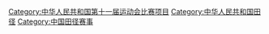{{Catmore}}
[[Category:中华人民共和国第十一届运动会比赛项目|Category:中华人民共和国第十一届运动会比赛项目]]
[[Category:中华人民共和国田径|Category:中华人民共和国田径]]
[[Category:中国田径赛事|Category:中国田径赛事]]